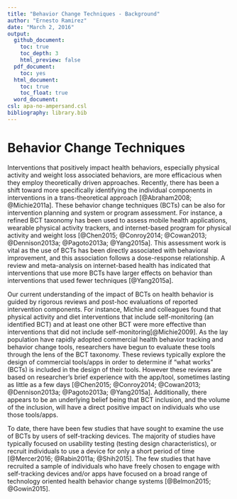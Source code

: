 ```yaml
---
title: "Behavior Change Techniques - Background"
author: "Ernesto Ramirez"
date: "March 2, 2016"
output:
  github_document:
    toc: true
    toc_depth: 3
    html_preview: false
  pdf_document:
    toc: yes
  html_document:
    toc: true
    toc_float: true
  word_document:
csl: apa-no-ampersand.csl
bibliography: library.bib
---
```


# Behavior Change Techniques

Interventions that positively impact health behaviors, especially physical activity and weight loss associated behaviors, are more efficacious when they employ theoretically driven approaches. Recently, there has been a shift toward more specifically identifying the individual components in interventions in a trans-theoretical approach [@Abraham2008; @Michie2011a]. These behavior change techniques (BCTs) can be also for intervention planning and system or program assessment. For instance, a refined BCT taxonomy has been used to assess mobile health applications, wearable physical activity trackers, and internet-based program for physical activity and weight loss [@Chen2015; @Conroy2014; @Cowan2013; @Dennison2013a; @Pagoto2013a; @Yang2015a]. This assessment work is vital as the use of BCTs has been directly associated with behavioral improvement, and this association follows a dose-response relationship. A review and meta-analysis on internet-based health has indicated that interventions that use more BCTs have larger effects on behavior than interventions that used fewer techniques [@Yang2015a].

Our current understanding of the impact of BCTs on health behavior is guided by rigorous reviews and post-hoc evaluations of reported intervention components. For instance, Michie and colleagues found that physical activity and diet interventions that include self-monitoring (an identified BCT) and at least one other BCT were more effective than interventions that did not include self-monitoring[@Michie2009]. As the lay population have rapidly adopted commercial health behavior tracking and behavior change tools, researchers have begun to evaluate these tools through the lens of the BCT taxonomy. These reviews typically explore the design of commercial tools/apps  in order to determine if “what works” (BCTs) is included in the design of their tools. However these reviews are based on researcher’s brief experience with the app/tool, sometimes lasting as little as a few days [@Chen2015; @Conroy2014; @Cowan2013; @Dennison2013a; @Pagoto2013a; @Yang2015a]. Additionally, there appears to be an underlying belief being that BCT inclusion, and the volume of the inclusion, will have a direct positive impact on individuals who use those tools/apps.

To date, there have been few studies that have sought to examine the use of BCTs by users of self-tracking devices. The majority of  studies have typically focused on usability testing (testing design characteristics), or recruit individuals to use a device for only a  short period of time [@Mercer2016; @Rabin2011a; @Shih2015]. The few studies that have recruited a sample of individuals who have freely chosen to engage with self-tracking devices and/or apps have focused on a broad range of technology oriented health behavior change systems [@Belmon2015; @Gowin2015].
